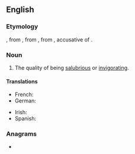 ==English==

===Etymology===
{{PIE root|en|solh₂}}
{{suffix|en|salubrious|alt1=salubr(ious)|ity}}, from {{inh|en|enm|salubrite|salubritē}}, from {{der|en|fro|salubrité}}, from {{der|en|la|salūbritātem}}, accusative of {{m|la|salūbritās}}.

===Noun===
{{en-noun|~|salubrities}}

# The quality of being [[salubrious]] or [[invigorating]].

====Translations====
{{trans-top|The quality of being salubrious}}
* French: {{t+|fr|salubrité|f}}
* German: {{t|de|Heilsamkeit|f}}
{{trans-mid}}
* Irish: {{t|ga|folláine|f}}
* Spanish: {{t|es|salubridad|f}}
{{trans-bottom}}

===Anagrams===
* {{anagrams|en|a=abilrstuy|rubytails}}